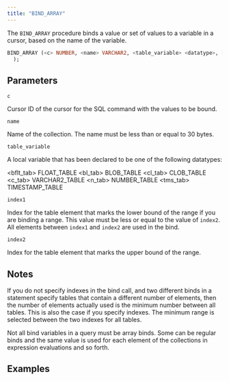 ```yaml
---
title: "BIND_ARRAY"
---
```


The `BIND_ARRAY` procedure binds a value or set of values to a variable in a cursor, based on the name of the variable.

```sql
BIND_ARRAY (<c> NUMBER, <name> VARCHAR2, <table_variable> <datatype>, [,index1 NUMBER, index2 NUMBER)]
  );
```

## Parameters

`c`

 Cursor ID of the cursor for the SQL command with the values to be bound.

`name`

 Name of the collection. The name must be less than or equal to 30 bytes.

`table_variable`

 A local variable that has been declared to be one of the following datatypes:

<bflt_tab>     FLOAT_TABLE
<bl_tab>       BLOB_TABLE
<cl_tab>       CLOB_TABLE
<c_tab>        VARCHAR2_TABLE
<n_tab>        NUMBER_TABLE
<tms_tab>      TIMESTAMP_TABLE

`index1`

Index for the table element that marks the lower bound of the range if you are binding a range. This value must be less or equal to the value of `index2`. All elements between `index1` and `index2` are used in the bind.

`index2`

Index for the table element that marks the upper bound of the range.


## Notes

If you do not specify indexes in the bind call, and two different binds in a statement specify tables that contain a different number of elements, then the number of elements actually used is the minimum number between all tables. This is also the case if you specify indexes. The minimum range is selected between the two indexes for all tables.

Not all bind variables in a query must be array binds. Some can be regular binds and the same value is used for each element of the collections in expression evaluations and so forth.

## Examples

